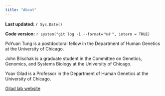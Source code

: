 ```yaml
---
title: "About"
---
```


**Last updated:** `r Sys.Date()`

**Code version:** `r system("git log -1 --format='%H'", intern = TRUE)`

PoYuan Tung is a postdoctoral fellow in the Department of Human Genetics at the University of Chicago.

John Blischak is a graduate student in the Committee on Genetics, Genomics, and Systems Biology at the University of Chicago.

Yoav Gilad is a Professor in the Department of Human Genetics at the University of Chicago.

[Gilad lab website](http://giladlab.uchicago.edu)
